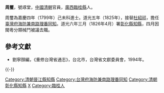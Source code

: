 {{Otheruses|周璽|other=同名或類似名的其它條目描述}}
'''周璽'''，號琢堂，[[中國|中國]][[清朝|清朝]]官員，[[廣西|廣西]][[臨桂縣|臨桂縣]]人。

周璽為嘉慶四年（1799年）己未科進士。道光五年（1825年），接替[[杜紹祁|杜紹祁]]，擔任[[臺灣府|臺灣府]][[台灣府海防兼南路理番同知|海防兼南路理番同知]]。道光六年三月（1826年4月）署[[彰化縣|彰化縣]][[知縣|知縣]]，四月因閩粵分類械鬥被議去職。

==參考文獻==
*劉寧顏編，《重修台灣省通志》，台北市，台灣省文獻委員會，1994年。

{{-}}
{{start box}}
{{s-off}}
{{succession box|王銀|魏學山|[[泉州府|泉州府]]晉江縣[[知縣|知縣]]|[[嘉慶|嘉慶]]二十二－二十四年<br />（1817－1819年）}}
{{Succession box|[[杜紹祁|杜紹祁]]|[[張於泰|張於泰]]|[[台灣府海防兼南路理番同知|台灣府海防兼南路理番同知]]|<small>道光五年正月十二日（1825年3月1日）署</small>}}
{{Succession box|[[李振青|李振青]]|[[丁嘉植|丁嘉植]]|[[臺灣府|臺灣府]][[彰化縣|彰化縣]][[知縣|知縣]]|<small> 	道光六年三月（1826年4月）署</small>}}
{{end box}}

{{嘉慶四年己未科殿試金榜}}

{{DEFAULTSORT:Zhou周}}
[[Category:清朝晉江縣知縣|Category:清朝晉江縣知縣]]
[[Category:台灣府海防兼南路理番同知|Category:台灣府海防兼南路理番同知]]
[[Category:清朝彰化縣知縣|Category:清朝彰化縣知縣]]

[[Category:周姓|X]]
[[Category:臨桂人|Category:臨桂人]]